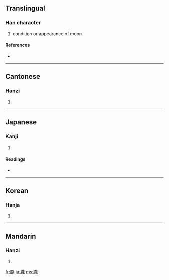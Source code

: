 {{see|胧}}
==Translingual==

===Han character===
{{Han char|rn=74|rad=月|as=16|sn=20|four=7121<sub>1</sub>|canj=月卜月心 (BYBP)}}

# condition or appearance of moon

====References====
* {{Han ref|kx=0507.040|dkj=14411|dj=0888.090|hdz=32124.130|uh=6727|ud=26407|bh=C467|bd=50279}}

----

==Cantonese==

===Hanzi===
{{yue-hanzi|jyut=|y=lung4}}

# {{defn|Cantonese}}

----

==Japanese==

===Kanji===
{{ja-kanji|grade=|rs=月16}}

# {{defn|Japanese}}

====Readings====
* {{ja-readings|on=[[ろう]] (rō)|kun=[[おぼろ]] (oboro)}}

----

==Korean==

===Hanja===
{{ko-hanja|hangeul=롱>농|eumhun=|rv=rong>nong|mr=rong>nong|y=long>nong}}

# {{defn|Korean}}

----

==Mandarin==

===Hanzi===
{{cmn-hanzi|sim=胧|pin=[[lóng]] ([[long2]])|wg=lung<sup>2</sup>}}

# {{defn|Mandarin}}

[[fr:朧]]
[[ja:朧]]
[[ms:朧]]